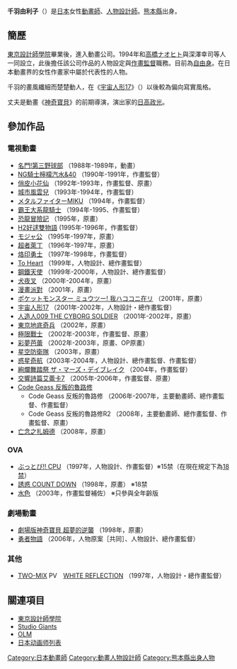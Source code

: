 {{noteTA|G1=Anime}}
{{Japanese|japanese= 千羽 由利子|kana= ちば ゆりこ|romaji= Chiba Yuriko}}
'''千羽由利子'''（{{bd|1967年|3月9日|||catIndex=Chiba Yuriko}}）是[[日本|日本]]女性[[動畫師|動畫師]]、[[人物設計師|人物設計師]]。[[熊本縣|熊本縣]]出身。

== 簡歷 ==
[[東京設計師學院|東京設計師學院]]畢業後，進入動畫公司{{nihongo|[[Studio_Giants|Studio Giants]]|スタジオジャイアンツ}}。1994年和[[高橋ナオヒト|高橋ナオヒト]]與深澤幸司等人一同設立{{nihongo|[[OLM|OLM]]|オー・エル・エム}}，此後擔任該公司作品的人物設定與[[作畫監督|作畫監督]]職務。目前為[[自由職業|自由身]]。在日本動畫界的女性作畫家中屬於代表性的人物。

千羽的畫風纖細而楚楚動人，在《[[宇宙人形17|宇宙人形17]]》（{{lang|ja|フィギュア17 つばさ&ヒカル}}）以後較為偏向寫實風格。

丈夫是動畫《[[神奇寶貝動畫版|神奇寶貝]]》的前期導演，演出家的[[日高政光|日高政光]]。

== 參加作品 ==
=== 電視動畫 ===
* [[名門!第三野球部|名門!第三野球部]] （1988年-1989年，動畫）
* [[NG騎士檸檬汽水&40|NG騎士檸檬汽水&40]] （1990年-1991年，作畫監督）
* [[俏皮小花仙|俏皮小花仙]] （1992年-1993年，作畫監督、原畫）
* [[城市風雲兒|城市風雲兒]] （1993年-1994年，作畫監督）
* [[美少女戰鬥隊|メタルファイターMIKU]] （1994年，作畫監督）
* [[霸王大系龍騎士|霸王大系龍騎士]] （1994年-1995、作畫監督）
* [[恐龍冒險記|恐龍冒險記]] （1995年，原畫）
* [[H2|H2好逑雙物語]] (1995年-1996年，作畫監督）
* [[モジャ公|モジャ公]] （1995年-1997年，原畫）
* [[超者萊丁|超者萊丁]] （1996年-1997年，原畫）
* [[烙印勇士|烙印勇士]] （1997年-1998年，作畫監督）
* [[To_Heart|To Heart]] （1999年，人物設計、總作畫監督）
* [[鋼鐵天使|鋼鐵天使]] （1999年-2000年，人物設計、總作畫監督）
* [[犬夜叉|犬夜叉]] （2000年-2004年，原畫）
* [[漫畫派對|漫畫派對]] （2001年，原畫）
* [[ポケットモンスター_ミュウツー!_我ハココニ在リ|ポケットモンスター ミュウツー! 我ハココニ在リ]] （2001年，原畫）
* [[宇宙人形17|宇宙人形17]] （2001年-2002年，人物設計・總作畫監督）
* [[人造人009|人造人009 THE CYBORG SOLDIER]] （2001年-2002年，原畫）
* [[東京地底奇兵|東京地底奇兵]] （2002年，原畫）
* [[極限戰士|極限戰士]] （2002年-2003年，作畫監督、原畫）
* [[彩夢芭蕾|彩夢芭蕾]] （2002年-2003年，原畫、OP原畫）
* [[星空防衛隊|星空防衛隊]] （2003年，原畫）
* [[惑星奇航|惑星奇航]]（2003年-2004年，人物設計、總作畫監督、作畫監督）
* [[絢爛舞踏祭|絢爛舞踏祭 ザ・マーズ・デイブレイク]] （2004年，作畫監督）
* [[交響詩篇艾蕾卡7|交響詩篇艾蕾卡7]] （2005年-2006年，作畫監督、原畫）
* [[Code_Geass_反叛的魯路修|Code Geass 反叛的魯路修]]
** Code Geass 反叛的魯路修 （2006年-2007年，主要動畫師、總作畫監督、作畫監督）
** Code Geass 反叛的魯路修R2 （2008年，主要動畫師、總作畫監督、作畫監督、原畫）
* [[亡念之扎姆德|亡念之扎姆德]] （2008年，原畫）

=== OVA ===
* [[ぶっとび!!_CPU|ぶっとび!! CPU]] （1997年，人物設計、作畫監督）※15禁（在現在規定下為[[成人動畫|18禁]]）
* [[誘惑_COUNT_DOWN|誘惑 COUNT DOWN]] （1998年，原畫） ※18禁
* [[水色_(遊戲)|水色]] （2003年，作畫監督補佐） ※只參與全年齡版

=== 劇場動畫 ===
* [[劇場版神奇寶貝_超夢的逆襲|劇場版神奇寶貝 超夢的逆襲]] （1998年，原畫）
* [[勇者物語|勇者物語]] （2006年，人物原案［共同］、人物設計、總作畫監督）

=== 其他 ===
* [[TWO-MIX|TWO-MIX]] PV　[[WHITE_REFLECTION|WHITE REFLECTION]] （1997年，人物設計・總作畫監督）

== 關連項目 ==
* [[東京設計師學院|東京設計師學院]]
* [[Studio_Giants|Studio Giants]]
* [[OLM|OLM]]
* [[日本动画师列表|日本动画师列表]]

{{DEFAULTSORT:Chiba Yuriko}}
[[Category:日本動畫師|Category:日本動畫師]]
[[Category:動畫人物設計師|Category:動畫人物設計師]]
[[Category:熊本縣出身人物|Category:熊本縣出身人物]]
